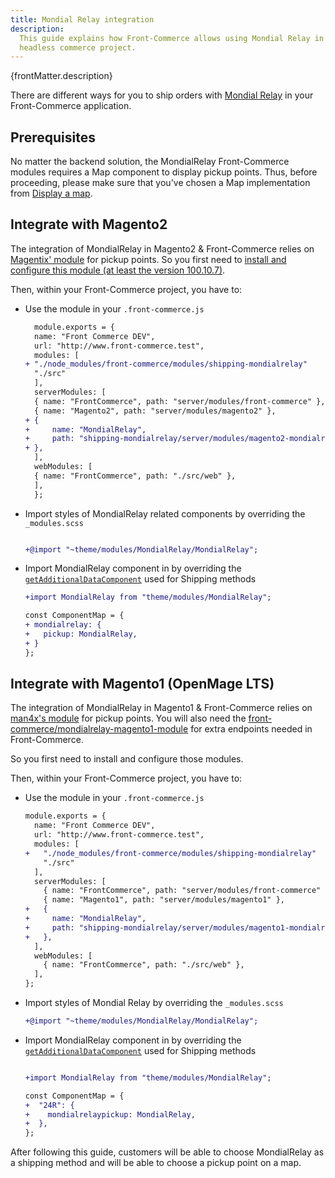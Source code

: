 ```yaml
---
title: Mondial Relay integration
description:
  This guide explains how Front-Commerce allows using Mondial Relay in a
  headless commerce project.
---
```



<p>{frontMatter.description}</p>

There are different ways for you to ship orders with
[Mondial Relay](https://www.mondialrelay.fr/) in your Front-Commerce
application.

## Prerequisites

No matter the backend solution, the MondialRelay Front-Commerce modules requires
a Map component to display pickup points. Thus, before proceeding, please make
sure that you've chosen a Map implementation from
[Display a map](/docs/advanced/features/display-a-map).

## Integrate with Magento2

<SinceVersion tag="2.10" />

The integration of MondialRelay in Magento2 & Front-Commerce relies on
[Magentix' module](https://mondialrelay.magentix.fr/fr/magento-2/) for pickup
points. So you first need to
[install and configure this module (at least the version 100.10.7)](https://mondialrelay.magentix.fr/fr/magento-2/documentation.html).

Then, within your Front-Commerce project, you have to:

- Use the module in your `.front-commerce.js`

  ```diff title=".front-commerce.js"
    module.exports = {
    name: "Front Commerce DEV",
    url: "http://www.front-commerce.test",
    modules: [
  + "./node_modules/front-commerce/modules/shipping-mondialrelay"
    "./src"
    ],
    serverModules: [
    { name: "FrontCommerce", path: "server/modules/front-commerce" },
    { name: "Magento2", path: "server/modules/magento2" },
  + {
  +     name: "MondialRelay",
  +     path: "shipping-mondialrelay/server/modules/magento2-mondialrelay",
  + },
    ],
    webModules: [
    { name: "FrontCommerce", path: "./src/web" },
    ],
    };
  ```

- Import styles of MondialRelay related components by overriding the
  `_modules.scss`

  ```diff title='src/web/theme/modules/_modules.scss'

  +@import "~theme/modules/MondialRelay/MondialRelay";
  ```

- Import MondialRelay component in by overriding the
  [`getAdditionalDataComponent`](https://gitlab.blackswift.cloud/front-commerce/front-commerce/-/blob/main/src/web/theme/modules/Checkout/ShippingMethod/AdditionalShippingInformation/getAdditionalDataComponent.js)
  used for Shipping methods

  ```diff title='src/web/theme/modules/Checkout/ShippingMethod/AdditionalShippingInformation/getAdditionalDataComponent.js'
  +import MondialRelay from "theme/modules/MondialRelay";

  const ComponentMap = {
  + mondialrelay: {
  +   pickup: MondialRelay,
  + }
  };
  ```

## Integrate with Magento1 (OpenMage LTS)

<SinceVersion tag="2.5" />

The integration of MondialRelay in Magento1 & Front-Commerce relies on
[man4x's module](https://github.com/OpenMageModuleFostering/man4x_mondialrelay)
for pickup points. You will also need the
[front-commerce/mondialrelay-magento1-module](https://github.com/front-commerce/magento1-module-mondialrelay-front-commerce)
for extra endpoints needed in Front-Commerce.

So you first need to install and configure those modules.

Then, within your Front-Commerce project, you have to:

- Use the module in your `.front-commerce.js`

  ```diff title=".front-commerce.js"
  module.exports = {
    name: "Front Commerce DEV",
    url: "http://www.front-commerce.test",
    modules: [
  +   "./node_modules/front-commerce/modules/shipping-mondialrelay"
      "./src"
    ],
    serverModules: [
      { name: "FrontCommerce", path: "server/modules/front-commerce" },
      { name: "Magento1", path: "server/modules/magento1" },
  +   {
  +     name: "MondialRelay",
  +     path: "shipping-mondialrelay/server/modules/magento1-mondialrelay",
  +   },
    ],
    webModules: [
      { name: "FrontCommerce", path: "./src/web" },
    ],
  };
  ```

- Import styles of Mondial Relay by overriding the `_modules.scss`

  ```diff title='src/web/theme/modules/_modules.scss'
  +@import "~theme/modules/MondialRelay/MondialRelay";
  ```

- Import MondialRelay component in by overriding the
  [`getAdditionalDataComponent`](https://gitlab.blackswift.cloud/front-commerce/front-commerce/-/blob/main/src/web/theme/modules/Checkout/ShippingMethod/AdditionalShippingInformation/getAdditionalDataComponent.js)
  used for Shipping methods

  ```diff title="src/web/theme/modules/Checkout/ShippingMethod/AdditionalShippingInformation/getAdditionalDataComponent.js"

  +import MondialRelay from "theme/modules/MondialRelay";

  const ComponentMap = {
  +  "24R": {
  +    mondialrelaypickup: MondialRelay,
  +  },
  };
  ```

After following this guide, customers will be able to choose MondialRelay as a
shipping method and will be able to choose a pickup point on a map.
